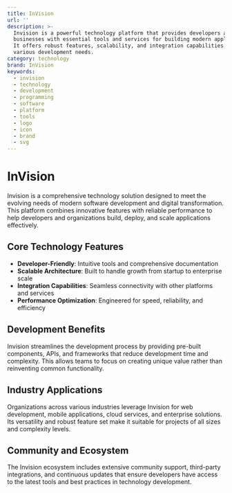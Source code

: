 ```yaml
---
title: InVision
url: ''
description: >-
  Invision is a powerful technology platform that provides developers and
  businesses with essential tools and services for building modern applications.
  It offers robust features, scalability, and integration capabilities for
  various development needs.
category: technology
brand: InVision
keywords:
  - invision
  - technology
  - development
  - programming
  - software
  - platform
  - tools
  - logo
  - icon
  - brand
  - svg
---
```


# InVision

Invision is a comprehensive technology solution designed to meet the evolving needs of modern software development and digital transformation. This platform combines innovative features with reliable performance to help developers and organizations build, deploy, and scale applications effectively.

## Core Technology Features

- **Developer-Friendly**: Intuitive tools and comprehensive documentation
- **Scalable Architecture**: Built to handle growth from startup to enterprise scale
- **Integration Capabilities**: Seamless connectivity with other platforms and services
- **Performance Optimization**: Engineered for speed, reliability, and efficiency

## Development Benefits

Invision streamlines the development process by providing pre-built components, APIs, and frameworks that reduce development time and complexity. This allows teams to focus on creating unique value rather than reinventing common functionality.

## Industry Applications

Organizations across various industries leverage Invision for web development, mobile applications, cloud services, and enterprise solutions. Its versatility and robust feature set make it suitable for projects of all sizes and complexity levels.

## Community and Ecosystem

The Invision ecosystem includes extensive community support, third-party integrations, and continuous updates that ensure developers have access to the latest tools and best practices in technology development.
